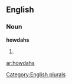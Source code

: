 
==English==

===Noun===
'''howdahs'''

# {{plural of|[[howdah]]}}

[[Category:English plurals]]

[[ar:howdahs]]